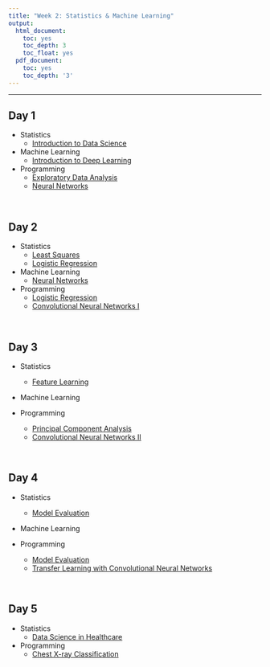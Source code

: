 ```yaml
---
title: "Week 2: Statistics & Machine Learning"
output:
  html_document:
    toc: yes
    toc_depth: 3
    toc_float: yes
  pdf_document:
    toc: yes
    toc_depth: '3'
---
```



---

## Day 1

* Statistics 
  * [Introduction to Data Science](https://github.com/jlgrons/CELEHS-DSinA/blob/main/Documents/DSinA_Introduction.pdf)

* Machine Learning
  * [Introduction to Deep Learning](https://www.dropbox.com/s/fv7u5d2h6pqekwn/2022-07-11_CELEHS_summerschool.pptx?dl=0)

* Programming
  * [Exploratory Data Analysis](https://github.com/jlgrons/CELEHS-DSinA/blob/main/Week_2_Materials/EDA.ipynb)
  * [Neural Networks](https://github.com/jlgrons/CELEHS-DSinA/blob/main/Week_2_Materials/Introduction_to_neural_networks.ipynb)

<br>

## Day 2

* Statistics 
  * [Least Squares](https://github.com/jlgrons/CELEHS-DSinA/blob/main/Documents/DSinA_2022_StatLearning_LeastSquares.pdf)
  * [Logistic Regression](https://github.com/jlgrons/CELEHS-DSinA/blob/main/Documents/DSinA_2022_StatLearning_Regression.pdf)

* Machine Learning
  * [Neural Networks](https://www.dropbox.com/s/fv7u5d2h6pqekwn/2022-07-11_CELEHS_summerschool.pptx?dl=0)


* Programming
  * [Logistic Regression](https://github.com/jlgrons/CELEHS-DSinA/blob/main/Week_2_Materials/Logistic_regression.ipynb)
  * [Convolutional Neural Networks I](https://github.com/jlgrons/CELEHS-DSinA/blob/main/Week_2_Materials/Introduction_to_CNN.ipynb)

<br>

## Day 3

* Statistics
  * [Feature Learning](https://github.com/jlgrons/CELEHS-DSinA/blob/main/Documents/DSinA_2022_StatLearning_FeatureLearning.pdf)

* Machine Learning

* Programming
  * [Principal Component Analysis](https://github.com/jlgrons/CELEHS-DSinA/blob/main/Week_2_Materials/Introduction_to_PCA_MC.ipynb)
  * [Convolutional Neural Networks II](https://github.com/jlgrons/CELEHS-DSinA/blob/main/Week_2_Materials/Intro_to_CNN_II.ipynb)

<br>

## Day 4

* Statistics 
  * [Model Evaluation](https://github.com/jlgrons/CELEHS-DSinA/blob/main/Documents/DSinA_Model_Evaluation.pdf)

* Machine Learning

* Programming
  * [Model Evaluation](https://github.com/jlgrons/CELEHS-DSinA/blob/main/Week_2_Materials/Introduction_to_PCA_PerfEval.ipynb)
  * [Transfer Learning with Convolutional Neural Networks](https://github.com/jlgrons/CELEHS-DSinA/blob/main/Week_2_Materials/Transfer_Learning_CNN.ipynb)

<br>

## Day 5

* Statistics
   * [Data Science in Healthcare](https://docs.google.com/presentation/d/1ZKkEOKXlDlS1frW4OMS-n1ucBCqWQT_SwacBf_m0uJs/edit?usp=sharing&resourcekey=0-iWy0ws7tUZDi9JOxEHtBqg)

* Programming
  * [Chest X-ray Classification](https://github.com/jlgrons/CELEHS-DSinA/blob/main/Week_2_Materials/Chest_XRayData.ipynb)
  
<br>  
  
  
  
